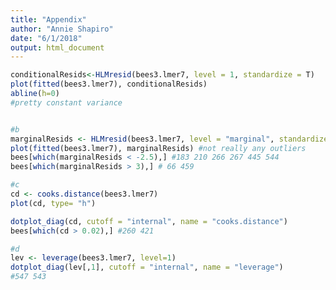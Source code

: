 ```yaml
---
title: "Appendix"
author: "Annie Shapiro"
date: "6/1/2018"
output: html_document
---
```


```r
conditionalResids<-HLMresid(bees3.lmer7, level = 1, standardize = T)
plot(fitted(bees3.lmer7), conditionalResids)
abline(h=0)
#pretty constant variance


#b
marginalResids <- HLMresid(bees3.lmer7, level = "marginal", standardize = T)
plot(fitted(bees3.lmer7), marginalResids) #not really any outliers
bees[which(marginalResids < -2.5),] #183 210 266 267 445 544
bees[which(marginalResids > 3),] # 66 459

#c
cd <- cooks.distance(bees3.lmer7)
plot(cd, type= "h")

dotplot_diag(cd, cutoff = "internal", name = "cooks.distance")
bees[which(cd > 0.02),] #260 421

#d
lev <- leverage(bees3.lmer7, level=1)
dotplot_diag(lev[,1], cutoff = "internal", name = "leverage")
#547 543
```